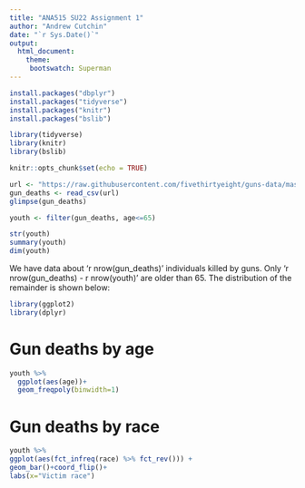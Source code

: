 ---
title: "ANA515 SU22 Assignment 1"
author: "Andrew Cutchin"
date: "`r Sys.Date()`"
output: 
  html_document:
    theme:
     bootswatch: Superman
---

```{r setup, include = FALSE}
install.packages("dbplyr")
install.packages("tidyverse")
install.packages("knitr")
install.packages("bslib")
```

```{r setup, include = FALSE}
library(tidyverse)
library(knitr)
library(bslib)
```

```{r setup, include=FALSE}
knitr::opts_chunk$set(echo = TRUE)
```

```{r setup, include = FALSE}
url <- "https://raw.githubusercontent.com/fivethirtyeight/guns-data/master/full_data.csv"
gun_deaths <- read_csv(url)
glimpse(gun_deaths)
```

```{r setup, include=FALSE}
youth <- filter(gun_deaths, age<=65)
```

```{r setup, include=FALSE}
str(youth)
summary(youth)
dim(youth)
```

We have data about 'r nrow(gun_deaths)' individuals killed by guns. Only 'r nrow(gun_deaths) - r nrow(youth)' are older than 65. The distribution of the remainder is shown below: 

```{r setup, include=FALSE}
library(ggplot2)
library(dplyr)
```

# Gun deaths by age
```{r youth-dist, echo=FALSE}
youth %>%
  ggplot(aes(age))+
  geom_freqpoly(binwidth=1)
```

# Gun deaths by race
```{r race_dist, echo=FALSE}
youth %>%
ggplot(aes(fct_infreq(race) %>% fct_rev())) +
geom_bar()+coord_flip()+
labs(x="Victim race")
```

